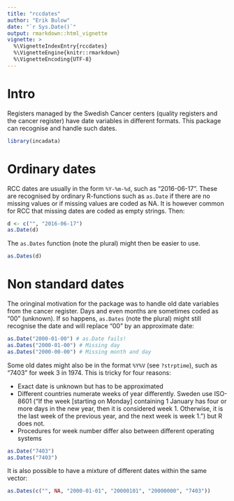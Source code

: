 ```yaml
---
title: "rccdates"
author: "Erik Bulow"
date: "`r Sys.Date()`"
output: rmarkdown::html_vignette
vignette: >
  %\VignetteIndexEntry{rccdates}
  %\VignetteEngine{knitr::rmarkdown}
  %\VignetteEncoding{UTF-8}
---
```


# Intro

Registers managed by the Swedish Cancer centers (quality registers and the cancer register) have date variables in different formats. This package can recognise and handle such dates.

```r
library(incadata)
```


# Ordinary dates


RCC dates are usually in the form `%Y-%m-%d`, such as "2016-06-17". These are recognised by ordinary R-functions such as `as.Date` if there are no missing values or if missing values are coded as NA. It is however common for RCC that missing dates are coded as empty strings. Then:

```r
d <- c("", "2016-06-17")
as.Date(d)
```

The `as.Dates` function (note the plural) might then be easier to use.

```r
as.Dates(d)
```



# Non standard dates

The oringinal motivation for the package was to handle old date variables from the cancer register. Days and even months are sometimes coded as "00" (unknown). If so happens, `as.Dates` (note the plural) might still recognise the date and will replace "00" by an approximate date:

```r
as.Date("2000-01-00") # as.Date fails!
as.Dates("2000-01-00") # Missing day
as.Dates("2000-00-00") # Missing month and day
```


Some old dates might also be in the format `%Y%V` (see `?strptime`), such as "7403" for week 3 in 1974. This is tricky for four reasons:

* Exact date is unknown but has to be approximated
* Different countries numerate weeks of year differently. Sweden use ISO-8601 ("If the week [starting on Monday] containing 1 January has four or more days in the new year, then it is considered week 1. Otherwise, it is the last week of the previous year, and the next week is week 1.") but R does not.
* Procedures for week number differ also between different operating systems

```r
as.Date("7403")
as.Dates("7403")
```


It is also possible to have a mixture of different dates within the same vector:
```r
as.Dates(c("", NA, "2000-01-01", "20000101", "20000000", "7403"))
```

